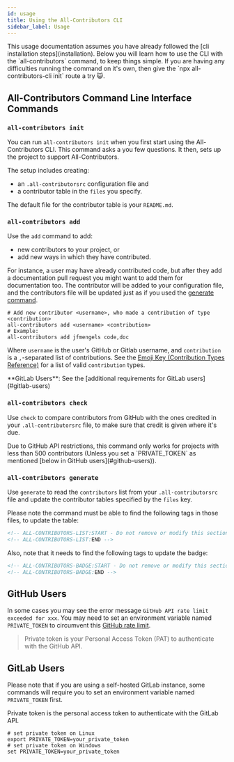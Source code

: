 ```yaml
---
id: usage
title: Using the All-Contributors CLI
sidebar_label: Usage
---
```


<Aside type="tip"> This usage documentation assumes you have already followed the [cli installation steps](installation). Below you will learn how to use the CLI with the `all-contributors` command, to keep things simple. If you are having any difficulties running the command on it's own, then give the `npx all-contributors-cli init` route a try 😺.</Aside>

## All-Contributors Command Line Interface Commands

### `all-contributors init`

You can run `all-contributors init` when you first start using the All-Contributors CLI. This command asks a you few questions. It then, sets up the project to support All-Contributors.

The setup includes creating:

* an `.all-contributorsrc` configuration file and
* a contributor table in the `files` you specify.

The default file for the contributor table is your `README.md`.

### `all-contributors add`

Use the `add` command to add:

* new contributors to your project, or
* add new ways in which they have contributed.

For instance, a user may have already contributed code, but after they add a documentation pull request you might want to add them for documentation too. The contributor will be added to your configuration file, and the
contributors file will be updated just as if you used the [generate command](#all-contributors-generate).

```console
# Add new contributor <username>, who made a contribution of type <contribution>
all-contributors add <username> <contribution>
# Example:
all-contributors add jfmengels code,doc
```

Where `username` is the user's GitHub or Gitlab username, and `contribution` is a
`,`-separated list of contributions. See the [Emoji Key (Contribution Types Reference)](../emoji-key)
for a list of valid `contribution` types.

<Aside type="tip"> **GitLab Users**: See the [additional requirements for GitLab users](#gitlab-users) </Aside>

### `all-contributors check`

Use `check` to compare contributors from GitHub with the ones credited in your
`.all-contributorsrc` file, to make sure that credit is given where
it's due.

<Aside type="note"> Due to GitHub API restrictions, this command only works for projects with less than 500 contributors (Unless you set a `PRIVATE_TOKEN` as mentioned [below in GitHub users](#github-users)). </Aside>

### `all-contributors generate`

Use `generate` to read the `contributors` list from your `.all-contributorsrc` file
and update the contributor tables specified by the `files` key.

Please note the command must be able to find the following tags in those files, to update the table:

```markdown
<!-- ALL-CONTRIBUTORS-LIST:START - Do not remove or modify this section -->
<!-- ALL-CONTRIBUTORS-LIST:END -->
```

Also, note that it needs to find the following tags to update the badge:

```markdown
<!-- ALL-CONTRIBUTORS-BADGE:START - Do not remove or modify this section -->
<!-- ALL-CONTRIBUTORS-BADGE:END -->
```

## GitHub Users

In some cases you may see the error message `GitHub API rate limit exceeded for xxx`. You may need to set an environment variable named `PRIVATE_TOKEN` to circumvent this [GitHub rate limit](https://developer.github.com/v3/rate_limit/).

> Private token is your Personal Access Token (PAT) to authenticate with the GitHub API.

## GitLab Users

Please note that if you are using a self-hosted GitLab instance,
some commands will require you to set an environment variable named `PRIVATE_TOKEN` first.

<Aside type="tip"> Private token is the personal access token to authenticate with the GitLab API.</Aside>

```console
# set private token on Linux
export PRIVATE_TOKEN=your_private_token
# set private token on Windows
set PRIVATE_TOKEN=your_private_token
```
